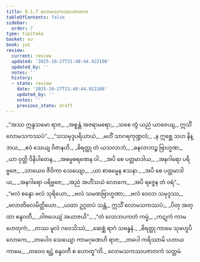 ```yaml
---
title: 9.1.7 လောမသကဿပဇာတက
tableOfContents: false
sidebar:
  order: 7
type: tipitaka
basket: su
book: ja1
review:
  current: review
  updated: '2025-10-27T21:48:44.922108'
  updated_by: ''
  notes: ''
  history:
  - state: review
    date: '2025-10-27T21:48:44.922108'
    updated_by: ''
    notes: ''
    previous_state: draft
---
```



<ReviewStatus review={frontmatter.review} showDetails={true} />

<HypothesisAnnotation frontmatter={frontmatter} />

<DynamicBreadcrumb />

<Division number="60" book="ja1" e="ch" v="22" p="193">

<Paragraph number="1846" type="verses" book="ja1">
_“အဿ ဣန္ဒသမော ရာဇ,_  
_အစ္စန္တံ အဇရာမရော;_  
_သစေ တွံ ယညံ ယာဇေယျ,_  
ဣသိံ လောမသကဿပံ”._  

</Paragraph>

</Division>
<Division number="61" book="ja1" e="ch" v="22" p="193">

<Paragraph number="1847" type="verses" book="ja1">
_“သသမုဒ္ဒပရိယာယံ,_  
_မဟိံ သာဂရကုဏ္ဍလံ;_  
_န ဣစ္ဆေ သဟ နိန္ဒာယ,_  
_ဧဝံ သေယျ ဝိဇာနဟိ._  

</Paragraph>

</Division>
<Division number="62" book="ja1" e="ch" v="22" p="193">

<Paragraph number="1848" type="verses" book="ja1">
_ဓိရတ္ထု တံ ယသလာဘံ,_  
_ဓနလာဘဉ္စ ဗြာဟ္မဏ;_  
_ယာ ဝုတ္တိ ဝိနိပါတေန,_  
_အဓမ္မစရဏေန ဝါ._  

</Paragraph>

</Division>
<Division number="63" book="ja1" e="ch" v="22" p="193">

<Paragraph number="1849" type="verses" book="ja1">
_အပိ စေ ပတ္တမာဒါယ,_  
_အနဂါရော ပရိဗ္ဗဇေ;_  
_သာယေဝ ဇီဝိကာ သေယျော,_  
_ယာ စာဓမ္မေန ဧသနာ._  

</Paragraph>

</Division>
<Division number="64" book="ja1" e="ch" v="22" p="193">

<Paragraph number="1850" type="verses" book="ja1">
_အပိ စေ ပတ္တမာဒါယ,_  
_အနဂါရော ပရိဗ္ဗဇေ;_  
_အညံ အဟိံသယံ လောကေ,_  
_အပိ ရဇ္ဇေန တံ ဝရံ”._  

</Paragraph>

</Division>
<Division number="65" book="ja1" e="ch" v="22" p="193">

<Paragraph number="1851" type="verses" book="ja1">
_“ဗလံ စန္ဒော ဗလံ သုရိယော,_  
_ဗလံ သမဏဗြာဟ္မဏာ;_  
_ဗလံ ဝေလာ သမုဒ္ဒဿ,_  
_ဗလာတိဗလမိတ္ထိယော._  

</Paragraph>

</Division>
<Division number="66" book="ja1" e="ch" v="22" p="193">

<Paragraph number="1852" type="verses" book="ja1">
_ယထာ ဥဂ္ဂတပံ သန္တံ,_  
ဣသိံ လောမသကဿပံ;_  
_ပိတု အတ္ထာ စန္ဒဝတီ,_  
_ဝါဇပေယျံ အယာဇယိ”._  

</Paragraph>

</Division>
<Division number="67" book="ja1" e="ch" v="22" p="193">

<Paragraph number="1853" type="verses" book="ja1">
_“တံ လောဘပကတံ ကမ္မံ,_  
_ကဋုကံ ကာမဟေတုကံ;_  
_တဿ မူလံ ဂဝေသိဿံ,_  
_ဆေစ္ဆံ ရာဂံ သဗန္ဓနံ._  

</Paragraph>

</Division>
<Division number="68" book="ja1" e="ch" v="22" p="194">

<Paragraph number="1854" type="verses" book="ja1">
_ဓိရတ္ထု ကာမေ သုဗဟူပိ လောကေ,_  
_တပေါဝ သေယျော ကာမဂုဏေဟိ ရာဇ;_  
_တပေါ ကရိဿာမိ ပဟာယ ကာမေ,_  
_တဝေဝ ရဋ္ဌံ စန္ဒဝတီ စ ဟောတူ”တိ._  


</Paragraph>
</Division>

<Paragraph number="1855" type="center" book="ja1">
လောမသကဿပဇာတကံ သတ္တမံ.
</Paragraph>